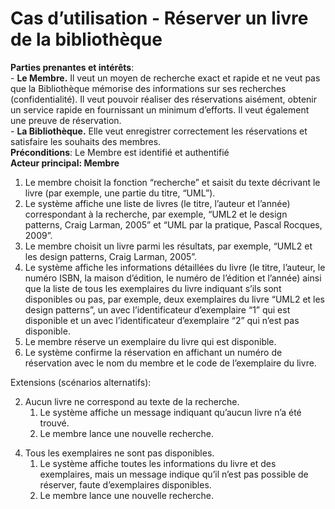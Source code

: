 # Cas d'utilisation - Réserver un livre de la bibliothèque {#sec-CU_Réserver_livre}

**Parties prenantes et intérêts**:  
- **Le Membre.** Il veut un moyen de recherche exact et rapide et ne
veut pas que la Bibliothèque mémorise des informations sur ses
recherches (confidentialité). Il veut pouvoir réaliser des réservations
aisément, obtenir un service rapide en fournissant un minimum d'efforts.
Il veut également une preuve de réservation.  
- **La Bibliothèque.** Elle veut enregistrer correctement les
réservations et satisfaire les souhaits des membres.  
**Préconditions**: Le Membre est identifié et authentifié  
**Acteur principal: Membre**

1.  Le membre choisit la fonction "recherche" et saisit du texte décrivant le livre (par exemple, une partie du titre, "UML").
2.  Le système affiche une liste de livres (le titre, l'auteur et l'année) correspondant à la recherche, par exemple, "UML2 et le design patterns, Craig Larman, 2005" et "UML par la pratique, Pascal Rocques, 2009".
3.  Le membre choisit un livre parmi les résultats, par exemple, "UML2 et les design patterns, Craig Larman, 2005".
4.  Le système affiche les informations détaillées du livre (le titre, l'auteur, le numéro ISBN, la maison d'édition, le numéro de l'édition et l'année) ainsi que la liste de tous les exemplaires
du livre indiquant s'ils sont disponibles ou pas, par exemple,
deux exemplaires du livre "UML2 et les design patterns", un avec
l'identificateur d'exemplaire "1" qui est disponible et un avec
l'identificateur d'exemplaire "2" qui n'est pas disponible.
5.  Le membre réserve un exemplaire du livre qui est disponible.
6.  Le système confirme la réservation en affichant un numéro de
réservation avec le nom du membre et le code de l'exemplaire du
livre.

Extensions (scénarios alternatifs):

2.  Aucun livre ne correspond au texte de la recherche.
    1.  Le système affiche un message indiquant qu'aucun livre n'a été trouvé.
    2.  Le membre lance une nouvelle recherche.

<!-- -->

4.  Tous les exemplaires ne sont pas disponibles.
    1.  Le système affiche toutes les informations du livre et des exemplaires, mais un message indique qu'il n'est pas possible de réserver, faute d'exemplaires disponibles.
    2.  Le membre lance une nouvelle recherche.
